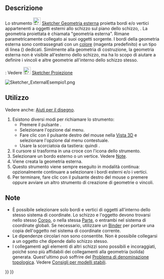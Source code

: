 <languages/>

{{Docnav/it
|[[Sketcher_Extend/it|Estendi]]
|[[Sketcher_Projection/it|Proiezione]]
|[[Sketcher_Workbench/it|Sketcher]]
|IconL=Sketcher_Extend.svg
|IconR=Sketcher_Projection.svg
|IconC=Workbench_Sketcher.svg
}}

{{GuiCommand/it
|Name=Sketcher External
|Name/it=Sketcher Geometria esterna
|MenuLocation=Schizzo → Strumenti Sketcher → Crea geometria esterna
|Workbenches=[[Sketcher Workbench/it|Sketcher]]
|Shortcut={{KEY|G}} {{KEY|X}}
|SeeAlso=[[Sketcher_ToggleConstruction/it|Sketcher Geometria di costruzione]]
}}

<span id="Description"></span>
==Descrizione==

Lo strumento [[Image:Sketcher_External.svg|24px]] [[Sketcher_External/it|Sketcher Geometria esterna]] proietta bordi e/o vertici appartenenti a oggetti esterni allo schizzo sul piano dello schizzo, {{VersionMinus/it|1.0}}. La geometria proiettata è chiamata "geometria esterna". Rimane parametricamente collegato ai suoi oggetti sorgente. I bordi della geometria esterna sono contrassegnati con un [[Sketcher_Preferences/it#Appearance|colore]] (magenta predefinito) e un tipo di linea ({{Version/it|1.0}}) dedicati. Similmente alla geometria di costruzione, la geometria esterna non è visibile all'esterno dello schizzo, ma ha lo scopo di aiutare a definire i vincoli e altre geometrie all'interno dello schizzo stesso.

{{VersionPlus/it|1.1}}: Vedere [[Image:Sketcher_Projection.svg|24px]] [[Sketcher_Projection/it|Sketcher Proiezione]]

[[Image:Sketcher_ExternalEsempio1.png]]
{{Caption|Le due linee magenta sono una geometria esterna collegata ai bordi di un [[PartDesign_Pad/it|Pad]] preesistente. Sono usate per vincolare i cerchi.}}

<span id="Usage"></span>
==Utilizzo==

Vedere anche: [[Sketcher_Workbench/it#Drawing_aids|Aiuti per il disegno]].

# Esistono diversi modi per richiamare lo strumento:
#* Premere il pulsante {{Button|[[Image:Sketcher_External.svg|16px]] [[Sketcher_External/it|Crea geometria esterna]]}}.
#* Selezionare l'opzione {{MenuCommand|Schizzo → Strumenti Sketcher → [[Image:Sketcher_External.svg|16px]] Crea geometria esterna}} dal menu.
#* Fare clic con il pulsante destro del mouse nella [[3D_view/it|Vista 3D]] e selezionare l'opzione {{MenuCommand|[[Image:Sketcher_External.svg|16px]] Crea geometria esterna}} dal menu contestuale.
#* Usare la scorciatoia da tastiera: {{KEY|G}} quindi {{KEY|X}}.
# Il cursore si trasforma in una croce con l'icona dello strumento.
# Selezionare un bordo esterno o un vertice. Vedere [[#Note|Note]].
# Viene creata la geometria esterna.
# Questo strumento viene sempre eseguito in modalità continua: opzionalmente continuare a selezionare i bordi esterni e/o i vertici.
# Per terminare, fare clic con il pulsante destro del mouse o premere {{KEY|Esc}} oppure avviare un altro strumento di creazione di geometrie o vincoli.

<span id="Notes"></span>
== Note ==

* È possibile selezionare solo bordi e vertici di oggetti all'interno dello stesso sistema di coordinate. Lo schizzo e l'oggetto devono trovarsi nello stesso [[PartDesign_Body/it|Corpo]], o nella stessa [[Std_Part/it|Parte]], o entrambi nel sistema di coordinate globali. Se necessario, utilizzare un [[PartDesign_SubShapeBinder/it|Binder]] per portare una copia dell'oggetto nel sistema di coordinate corrente.
*Le dipendenze circolari non sono consentite. Non è possibile collegarsi a un oggetto che dipende dallo schizzo stesso.
* I collegamenti agli elementi di altri schizzi sono possibili e incoraggiati, poiché sono più affidabili dei collegamenti alla geometria (solida) generata. Quest'ultimo può soffrire del [[Topological_naming_problem/it|Problema di denominazione topologica]]. Vedere [[Feature_editing/it#Advice_for_creating_stable_models|Consigli per modelli stabili]].


{{Docnav/it
|[[Sketcher_Extend/it|Estendi]]
|[[Sketcher_Projection/it|Proiezione]]
|[[Sketcher_Workbench/it|Sketcher]]
|IconL=Sketcher_Extend.svg
|IconR=Sketcher_Projection.svg
|IconC=Workbench_Sketcher.svg
}}

{{Sketcher_Tools_navi{{#translation:}}}}
{{Userdocnavi{{#translation:}}}}